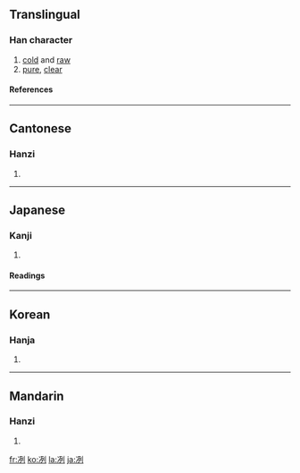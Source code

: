 {{see|洌}}

==Translingual==
===Han character===
{{Han char|rn=15|rad=冫|as=06|sn=8|four=3210<sub>0</sub>|canj=戈一一弓弓 (IMMNN)}}
# [[cold]] and [[raw]]
# [[pure]], [[clear]]
====References====
{{Han ref|kx=0132.150|dkj=01637|dj=0296.040|hdz=10297.020|uh=51BD|ud=20925|bh=A8E6|bd=43238}}
----
==Cantonese==
===Hanzi===
{{yue-hanzi|jyut=|y=lit6}}
# {{defn|Cantonese}}
----
==Japanese==
===Kanji===
{{ja-kanji|grade=|rs=冫06}}
# {{defn|Japanese}}
====Readings====
{{ja-readings|on=[[れつ]] (retsu), [[れい]] (rei)|kun=[[さむい]] (samui), [[つめたい]] (tsumetai)}}
----
==Korean==
===Hanja===
{{ko-hanja|hangeul=렬|rv=ryeol|mr=ryŏl}}
# {{defn|Korean}}
----
==Mandarin==
===Hanzi===
{{cmn-hanzi|pin=[[liè]] ([[lie4]])|wg=lieh<sup>4</sup>}}
# {{defn|Mandarin}}

[[fr:冽]]
[[ko:冽]]
[[la:冽]]
[[ja:冽]]